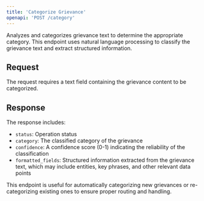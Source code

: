 ```yaml
---
title: 'Categorize Grievance'
openapi: 'POST /category'
---
```


Analyzes and categorizes grievance text to determine the appropriate category. This endpoint uses natural language processing to classify the grievance text and extract structured information.

## Request

The request requires a text field containing the grievance content to be categorized.

## Response

The response includes:
- `status`: Operation status
- `category`: The classified category of the grievance
- `confidence`: A confidence score (0-1) indicating the reliability of the classification
- `formatted_fields`: Structured information extracted from the grievance text, which may include entities, key phrases, and other relevant data points

This endpoint is useful for automatically categorizing new grievances or re-categorizing existing ones to ensure proper routing and handling.
